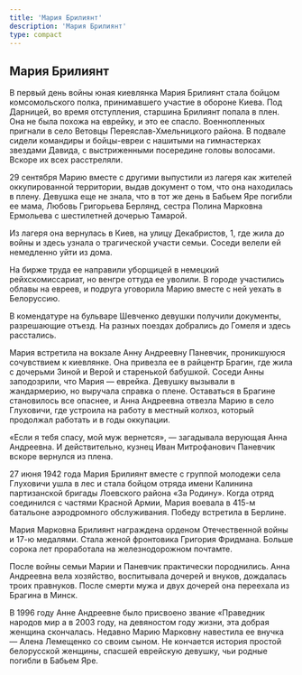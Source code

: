 ```yaml
---
title: 'Мария Брилиянт'
description: 'Мария Брилиянт'
type: compact
---
```


## Мария Брилиянт

В первый день войны юная киевлянка Мария Брилиянт стала бойцом комсомольского
полка, принимавшего участие в обороне Киева. Под Дарницей, во время отступления,
старшина Брилиянт попала в плен. Она не была похожа на еврейку, и это ее спасло.
Военнопленных пригнали в село Ветовцы Переяслав-Хмельницкого района. В подвале
сидели командиры и бойцы-евреи с нашитыми на гимнастерках звездами Давида, с
выстриженными посередине головы волосами. Вскоре их всех расстреляли.

29 сентября Марию вместе с другими выпустили из лагеря как жителей
оккупированной территории, выдав документ о том, что она находилась в плену.
Девушка еще не знала, что в тот же день в Бабьем Яре погибли ее мама, Любовь
Григорьева Берлянд, сестра Полина Марковна Ермольева с шестилетней дочерью
Тамарой.

Из лагеря она вернулась в Киев, на улицу Декабристов, 1, где жила до войны и
здесь узнала о трагической участи семьи. Соседи велели ей немедленно уйти из
дома.

На бирже труда ее направили уборщицей в немецкий рейхскомиссариат, но венгре
оттуда ее уволили. В городе участились облавы на евреев, и подруга уговорила
Марию вместе с ней уехать в Белоруссию.

В комендатуре на бульваре Шевченко девушки получили документы, разрешающие
отъезд. На разных поездах добрались до Гомеля и здесь расстались.

Мария встретила на вокзале Анну Андреевну Паневчик, проникшуюся сочувствием к
киевлянке. Она привезла ее в райцентр Брагин, где жила с дочерьми Зиной и Верой
и старенькой бабушкой. Соседи Анны заподозрили, что Мария — еврейка. Девушку
вызывали в жандармерию, но выручала справка о плене. Оставаться в Брагине
становилось все опаснее, и Анна Андреевна отвезла Марию в село Глуховичи, где
устроила на работу в местный колхоз, который продолжал работать и в годы
оккупации.

«Если я тебя спасу, мой муж вернется», — загадывала верующая Анна Андреевна. И
действительно, кузнец Иван Митрофанович Паневчик вскоре вернулся из плена.

27 июня 1942 года Мария Брилиянт вместе с группой молодежи села Глуховичи ушла в
лес и стала бойцом отряда имени Калинина партизанской бригады Лоевского района
«За Родину». Когда отряд соединился с частями Красной Армии, Мария воевала в
415-м батальоне аэродромного обслуживания. Победу встретила в Берлине.

Мария Марковна Брилиянт награждена орденом Отечественной войны и 17-ю медалями.
Стала женой фронтовика Григория Фридмана. Больше сорока лет проработала на
железнодорожном почтамте.

После войны семьи Марии и Паневчик практически породнились. Анна Андреевна вела
хозяйство, воспитывала дочерей и внуков, дождалась троих правнуков. После смерти
мужа и двух дочерей она переехала из Брагина в Минск.

В 1996 году Анне Андреевне было присвоено звание «Праведник народов мир а в 2003
году, на девяностом году жизни, эта добрая женщина скончалась. Недавно Марию
Марковну навестила ее внучка — Алена Лемещенко со своим сыном. Не кончается
история простой белорусской женщины, спасшей еврейскую девушку, чьи родные
погибли в Бабьем Яре.
